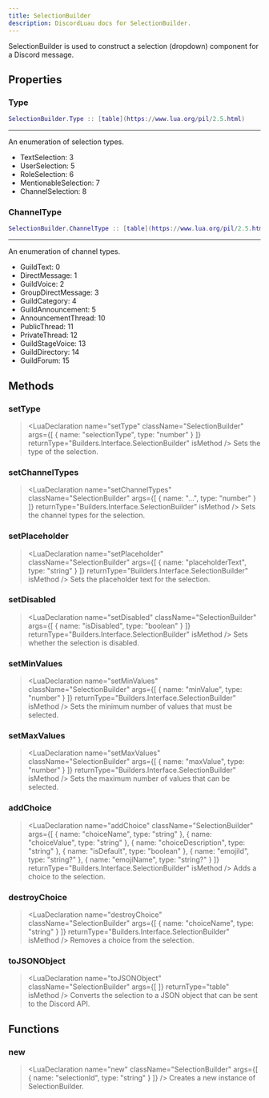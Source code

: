 ```yaml
---
title: SelectionBuilder
description: DiscordLuau docs for SelectionBuilder.
---
```

[//]: # (This file was automatically compiled through the Generator luau code under this repository)
[//]: # (if you want to edit the documentation of discord-luau, please write changes)
[//]: # (to the discord-luau repository itself, we extract the comments from discord-luau and translate)
[//]: # (them into markdown files that Nextra can interpret!)

[//]: # (----- DOCUMENT IMPORTS ----- )


[//]: # (----- DOCUMENT DESCRIPTION ----- )

SelectionBuilder is used to construct a selection (dropdown) component for a Discord message.

[//]: # (----- DOCUMENT PROPERTIES ----- )

## Properties

### Type

 ```lua
 SelectionBuilder.Type :: [table](https://www.lua.org/pil/2.5.html)
```

---
An enumeration of selection types.

- TextSelection: 3
- UserSelection: 5
- RoleSelection: 6
- MentionableSelection: 7
- ChannelSelection: 8
### ChannelType

 ```lua
 SelectionBuilder.ChannelType :: [table](https://www.lua.org/pil/2.5.html)
```

---
An enumeration of channel types.

- GuildText: 0
- DirectMessage: 1
- GuildVoice: 2
- GroupDirectMessage: 3
- GuildCategory: 4
- GuildAnnouncement: 5
- AnnouncementThread: 10
- PublicThread: 11
- PrivateThread: 12
- GuildStageVoice: 13
- GuildDirectory: 14
- GuildForum: 15

[//]: # (----- DOCUMENT METHODS ----- )

## Methods

### setType

> <LuaDeclaration name="setType" className="SelectionBuilder" args={[ { name: "selectionType", type: "number" } ]} returnType="Builders.Interface.SelectionBuilder" isMethod />
Sets the type of the selection.
### setChannelTypes

> <LuaDeclaration name="setChannelTypes" className="SelectionBuilder" args={[ { name: "...", type: "number" } ]} returnType="Builders.Interface.SelectionBuilder" isMethod />
Sets the channel types for the selection.
### setPlaceholder

> <LuaDeclaration name="setPlaceholder" className="SelectionBuilder" args={[ { name: "placeholderText", type: "string" } ]} returnType="Builders.Interface.SelectionBuilder" isMethod />
Sets the placeholder text for the selection.
### setDisabled

> <LuaDeclaration name="setDisabled" className="SelectionBuilder" args={[ { name: "isDisabled", type: "boolean" } ]} returnType="Builders.Interface.SelectionBuilder" isMethod />
Sets whether the selection is disabled.
### setMinValues

> <LuaDeclaration name="setMinValues" className="SelectionBuilder" args={[ { name: "minValue", type: "number" } ]} returnType="Builders.Interface.SelectionBuilder" isMethod />
Sets the minimum number of values that must be selected.
### setMaxValues

> <LuaDeclaration name="setMaxValues" className="SelectionBuilder" args={[ { name: "maxValue", type: "number" } ]} returnType="Builders.Interface.SelectionBuilder" isMethod />
Sets the maximum number of values that can be selected.
### addChoice

> <LuaDeclaration name="addChoice" className="SelectionBuilder" args={[ { name: "choiceName", type: "string" }, { name: "choiceValue", type: "string" }, { name: "choiceDescription", type: "string" }, { name: "isDefault", type: "boolean" }, { name: "emojiId", type: "string?" }, { name: "emojiName", type: "string?" } ]} returnType="Builders.Interface.SelectionBuilder" isMethod />
Adds a choice to the selection.
### destroyChoice

> <LuaDeclaration name="destroyChoice" className="SelectionBuilder" args={[ { name: "choiceName", type: "string" } ]} returnType="Builders.Interface.SelectionBuilder" isMethod />
Removes a choice from the selection.
### toJSONObject

> <LuaDeclaration name="toJSONObject" className="SelectionBuilder" args={[  ]} returnType="table" isMethod />
Converts the selection to a JSON object that can be sent to the Discord API.

[//]: # (----- DOCUMENT FUNCTIONS ----- )

## Functions

### new

> <LuaDeclaration name="new" className="SelectionBuilder" args={[ { name: "selectionId", type: "string" } ]} />
Creates a new instance of SelectionBuilder.

